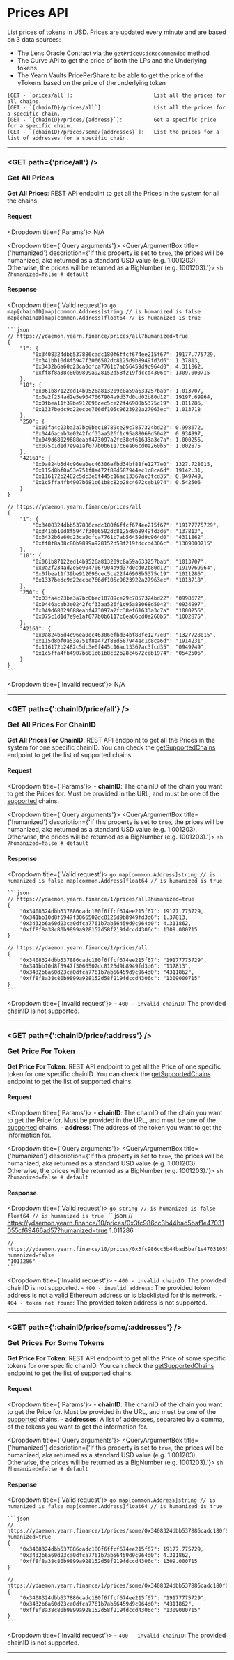 
# Prices API
List prices of tokens in USD. Prices are updated every minute and are based on 3 data sources:
- The Lens Oracle Contract via the `getPriceUsdcRecommended` method
- The Curve API to get the price of both the LPs and the Underlying tokens
- The Yearn Vaults PricePerShare to be able to get the price of the yTokens based on the price of the underlying token

```
[GET - `prices/all`]:                          List all the prices for all chains.
[GET - `{chainID}/prices/all`]:                List all the prices for a specific chain.
[GET - `{chainID}/prices/{address}`]:          Get a specific price for a specific chain.
[GET - `{chainID}/prices/some/{addresses}`]:   List the prices for a list of addresses for a specific chain.
```

---------------------------------------------------------------------------------------------------

### <GET path={'price/all'} /> <p>Get All Prices</p>
**Get All Prices**: REST API endpoint to get all the Prices in the system for all the chains.

#### Request
<Dropdown title={'Params'}>
	N/A
</Dropdown>

<Dropdown title={'Query arguments'}>
	<QueryArgumentBox
		title={'humanized'}
		description={'If this property is set to `true`, the prices will be humanized, aka returned as a standard USD value (e.g. 1.001203). Otherwise, the prices will be returned as a BigNumber (e.g. 1001203).'}>
		```sh
		?humanized=false # default
		```
	</QueryArgumentBox>
</Dropdown>

#### Response
<Dropdown title={'Valid request'}>
	```go
	map[chainID]map[common.Address]string // is humanized is false
	map[chainID]map[common.Address]float64 // is humanized is true
	```

	```json
	// https://ydaemon.yearn.finance/prices/all?humanized=true
	{
		"1": {
			"0x3408324dbb537886cadc180f6ffcf674ee215f67": 19177.775729,
			"0x341bb10d8f5947f3066502dc8125d9b8949fd3d6": 1.37813,
			"0x3432b6a60d23ca0dfca7761b7ab56459d9c964d0": 4.311862,
			"0xff8f8a38c80b9899a928152d58f219fdccd4306c": 1309.000715
		},
		"10": {
			"0x061b87122ed14b9526a813209c8a59a633257bab": 1.013707,
			"0x0a2f234ad2e5e9047067904a9d37d0cd02b80d12": 19197.69964,
			"0x0fbea11f39be912096cec5ce22f46908b5375c19": 1.011286,
			"0x1337bedc9d22ecbe766df105c9623922a27963ec": 1.013718
		},
		"250": {
			"0x03fa4c23ba3a7bc0bec18789ce29c7857324bd22": 0.998672,
			"0x0446acab3e0242fcf33aa526f1c95a88068d5042": 0.934997,
			"0x049d68029688eabf473097a2fc38ef61633a3c7a": 1.000256,
			"0x075c1d1d7e9e1af077b0b6117c6ea06cd0a260b5": 1.002875
		},
		"42161": {
			"0x0a824b5d4c96ea0ec46306efbd34bf88fe1277e0": 1327.728015,
			"0x115d8bf0a53e751f8a472f88d587944ec1c8ca6d": 19142.31,
			"0x116172b2482c5dc3e6f445c16ac13367ac3fcd35": 0.949749,
			"0x1c5ffa4fb4907b681c61b8c82b28c4672ceb1974": 0.542506
		}
	}

	// https://ydaemon.yearn.finance/prices/all
	{
		"1": {
			"0x3408324dbb537886cadc180f6ffcf674ee215f67": "19177775729",
			"0x341bb10d8f5947f3066502dc8125d9b8949fd3d6": "137813",
			"0x3432b6a60d23ca0dfca7761b7ab56459d9c964d0": "4311862",
			"0xff8f8a38c80b9899a928152d58f219fdccd4306c": "1309000715"
		},
		"10": {
			"0x061b87122ed14b9526a813209c8a59a633257bab": "1013707",
			"0x0a2f234ad2e5e9047067904a9d37d0cd02b80d12": "1919769964",
			"0x0fbea11f39be912096cec5ce22f46908b5375c19": "1011286",
			"0x1337bedc9d22ecbe766df105c9623922a27963ec": "1013718",
		},
		"250": {
			"0x03fa4c23ba3a7bc0bec18789ce29c7857324bd22": "0998672",
			"0x0446acab3e0242fcf33aa526f1c95a88068d5042": "0934997",
			"0x049d68029688eabf473097a2fc38ef61633a3c7a": "1000256",
			"0x075c1d1d7e9e1af077b0b6117c6ea06cd0a260b5": "1002875",
		},
		"42161": {
			"0x0a824b5d4c96ea0ec46306efbd34bf88fe1277e0": "1327728015",
			"0x115d8bf0a53e751f8a472f88d587944ec1c8ca6d": "1914231",
			"0x116172b2482c5dc3e6f445c16ac13367ac3fcd35": "0949749",
			"0x1c5ffa4fb4907b681c61b8c82b28c4672ceb1974": "0542506",
		}
	}
	```
</Dropdown>

<Dropdown title={'Invalid request'}>
	N/A
</Dropdown>

---------------------------------------------------------------------------------------------------

### <GET path={':chainID/price/all'} /> <p>Get All Prices For ChainID</p>
**Get All Prices For ChainID**: REST API endpoint to get all the Prices in the system for one specific chainID. You can check the [getSupportedChains](/docs/routes/misc#-get-supported-chains) endpoint to get the list of supported chains. 

#### Request
<Dropdown title={'Params'}>
	- **chainID**: The chainID of the chain you want to get the Prices for. Must be provided in the URL, and must be one of the [supported](/docs/routes/misc#-get-supported-chains) chains.
</Dropdown>

<Dropdown title={'Query arguments'}>
	<QueryArgumentBox
		title={'humanized'}
		description={'If this property is set to `true`, the prices will be humanized, aka returned as a standard USD value (e.g. 1.001203). Otherwise, the prices will be returned as a BigNumber (e.g. 1001203).'}>
		```sh
		?humanized=false # default
		```
	</QueryArgumentBox>
</Dropdown>

#### Response
<Dropdown title={'Valid request'}>
	```go
	map[common.Address]string // is humanized is false
	map[common.Address]float64 // is humanized is true
	```

	```json
	// https://ydaemon.yearn.finance/1/prices/all?humanized=true
	{
		"0x3408324dbb537886cadc180f6ffcf674ee215f67": 19177.775729,
		"0x341bb10d8f5947f3066502dc8125d9b8949fd3d6": 1.37813,
		"0x3432b6a60d23ca0dfca7761b7ab56459d9c964d0": 4.311862,
		"0xff8f8a38c80b9899a928152d58f219fdccd4306c": 1309.000715
	}

	// https://ydaemon.yearn.finance/1/prices/all
	{
		"0x3408324dbb537886cadc180f6ffcf674ee215f67": "19177775729",
		"0x341bb10d8f5947f3066502dc8125d9b8949fd3d6": "137813",
		"0x3432b6a60d23ca0dfca7761b7ab56459d9c964d0": "4311862",
		"0xff8f8a38c80b9899a928152d58f219fdccd4306c": "1309000715"
	}
	```
</Dropdown>

<Dropdown title={'Invalid request'}>
	- `400 - invalid chainID`: The provided chainID is not supported.
</Dropdown>


---------------------------------------------------------------------------------------------------

### <GET path={':chainID/price/:address'} /> <p>Get Price For Token</p>
**Get Price For Token**: REST API endpoint to get all the Price of one specific token for one specific chainID. You can check the [getSupportedChains](/docs/routes/misc#-get-supported-chains) endpoint to get the list of supported chains. 

#### Request
<Dropdown title={'Params'}>
	- **chainID**: The chainID of the chain you want to get the Price for. Must be provided in the URL, and must be one of the [supported](/docs/routes/misc#-get-supported-chains) chains.
	- **address**: The address of the token you want to get the information for.
</Dropdown>

<Dropdown title={'Query arguments'}>
	<QueryArgumentBox
		title={'humanized'}
		description={'If this property is set to `true`, the prices will be humanized, aka returned as a standard USD value (e.g. 1.001203). Otherwise, the prices will be returned as a BigNumber (e.g. 1001203).'}>
		```sh
		?humanized=false # default
		```
	</QueryArgumentBox>
</Dropdown>

#### Response
<Dropdown title={'Valid request'}>
	```go
	string // is humanized is false
	float64 // is humanized is true
	```
	```json
	// https://ydaemon.yearn.finance/10/prices/0x3fc986cc3b44bad5baf1e47031055cf69466ad57?humanized=true
	1.011286

	// https://ydaemon.yearn.finance/10/prices/0x3fc986cc3b44bad5baf1e47031055cf69466ad57?humanized=false
	"1011286"
	```
</Dropdown>

<Dropdown title={'Invalid request'}>
	- `400 - invalid chainID`: The provided chainID is not supported.
	- `400 - invalid address`: The provided token address is not a valid Ethereum address or is blacklisted for this network.
	- `404 - token not found`: The provided token address is not supported.
</Dropdown>

---------------------------------------------------------------------------------------------------

### <GET path={':chainID/price/some/:addresses'} /> <p>Get Prices For Some Tokens</p>
**Get Price For Token**: REST API endpoint to get all the Price of some specific tokens for one specific chainID. You can check the [getSupportedChains](/docs/routes/misc#-get-supported-chains) endpoint to get the list of supported chains. 

#### Request
<Dropdown title={'Params'}>
	- **chainID**: The chainID of the chain you want to get the Price for. Must be provided in the URL, and must be one of the [supported](/docs/routes/misc#-get-supported-chains) chains.
	- **addresses**: A list of addresses, separated by a comma, of the tokens you want to get the information for.
</Dropdown>

<Dropdown title={'Query arguments'}>
	<QueryArgumentBox
		title={'humanized'}
		description={'If this property is set to `true`, the prices will be humanized, aka returned as a standard USD value (e.g. 1.001203). Otherwise, the prices will be returned as a BigNumber (e.g. 1001203).'}>
		```sh
		?humanized=false # default
		```
	</QueryArgumentBox>
</Dropdown>

#### Response
<Dropdown title={'Valid request'}>
	```go
	map[common.Address]string // is humanized is false
	map[common.Address]float64 // is humanized is true
	```

	```json
	// https://ydaemon.yearn.finance/1/prices/some/0x3408324dbb537886cadc180f6ffcf674ee215f67,,0x3432b6a60d23ca0dfca7761b7ab56459d9c964d0,0xff8f8a38c80b9899a928152d58f219fdccd4306c?humanized=true
	{
		"0x3408324dbb537886cadc180f6ffcf674ee215f67": 19177.775729,
		"0x3432b6a60d23ca0dfca7761b7ab56459d9c964d0": 4.311862,
		"0xff8f8a38c80b9899a928152d58f219fdccd4306c": 1309.000715
	}

	// https://ydaemon.yearn.finance/1/prices/some/0x3408324dbb537886cadc180f6ffcf674ee215f67,,0x3432b6a60d23ca0dfca7761b7ab56459d9c964d0,0xff8f8a38c80b9899a928152d58f219fdccd4306c
	{
		"0x3408324dbb537886cadc180f6ffcf674ee215f67": "19177775729",
		"0x3432b6a60d23ca0dfca7761b7ab56459d9c964d0": "4311862",
		"0xff8f8a38c80b9899a928152d58f219fdccd4306c": "1309000715"
	}
	```
</Dropdown>

<Dropdown title={'Invalid request'}>
	- `400 - invalid chainID`: The provided chainID is not supported.
</Dropdown>

---------------------------------------------------------------------------------------------------
